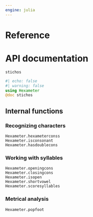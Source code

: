 ```yaml
---
engine: julia
---
```


# Reference

# API documentation


`stichos`
```julia
#| echo: false
#| warning: false
using Hexameter
@doc stichos
```

:::{.callout-note appearance="minimal"}

:::

## Internal functions

### Recognizing characters
```@docs
Hexameter.hexameterconss
Hexameter.isconsonant
Hexameter.hasdoublecons
```

### Working with syllables

```@docs
Hexameter.openingcons
Hexameter.closingcons
Hexameter.isopen
Hexameter.shortvowel
Hexameter.scoresyllables
```

### Metrical analysis
```@docs
Hexameter.popfoot
```